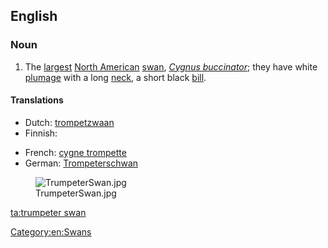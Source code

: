 ==English==

===Noun===
{{wikipedia}}
{{en-noun|head=[[trumpeter]] [[swan]]}}

# The [[largest]] [[North American]] [[swan]], ''[[Cygnus buccinator]]''; they have white [[plumage]] with a long [[neck]], a short black [[bill]].

====Translations====
{{trans-top|''Cygnus buccinator''}}
* Dutch: [[trompetzwaan]] {{f}}
* Finnish: {{t-|fi|trumpettijoutsen}}
{{trans-mid}}
* French: [[cygne trompette]] {{m}}
* German: [[Trompeterschwan]]
{{trans-bottom}}

[[Category:en:Swans]]

[[Image:TrumpeterSwan.jpg|thumb]]

[[ta:trumpeter swan]]